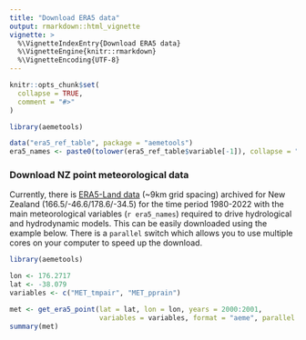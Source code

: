 ```yaml
---
title: "Download ERA5 data"
output: rmarkdown::html_vignette
vignette: >
  %\VignetteIndexEntry{Download ERA5 data}
  %\VignetteEngine{knitr::rmarkdown}
  %\VignetteEncoding{UTF-8}
---
```


```r
knitr::opts_chunk$set(
  collapse = TRUE,
  comment = "#>"
)
```

```r
library(aemetools)

data("era5_ref_table", package = "aemetools")
era5_names <- paste0(tolower(era5_ref_table$variable[-1]), collapse = ", ")

```

### Download NZ point meteorological data

Currently, there is 
[ERA5-Land data](https://cds.climate.copernicus.eu/cdsapp#!/dataset/reanalysis-era5-land) 
(\~9km grid spacing) archived for New Zealand (166.5/-46.6/178.6/-34.5)
for the time period 1980-2022 with the main meteorological variables
(`r era5_names`) required to drive hydrological and hydrodynamic models. This
can be easily downloaded using the example below. There is a `parallel` switch 
which allows you to use multiple cores on your computer to speed up the 
download.

```r
library(aemetools)
```

```r
lon <- 176.2717
lat <- -38.079
variables <- c("MET_tmpair", "MET_pprain")

met <- get_era5_point(lat = lat, lon = lon, years = 2000:2001,
                      variables = variables, format = "aeme", parallel = FALSE)
summary(met)
```
